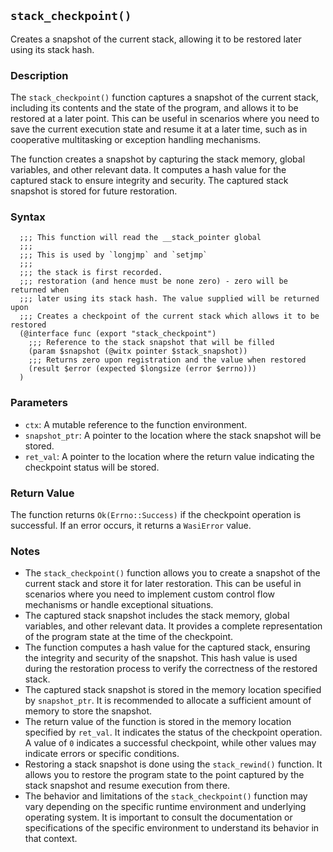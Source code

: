 ## `stack_checkpoint()`

Creates a snapshot of the current stack, allowing it to be restored later using its stack hash.

### Description

The `stack_checkpoint()` function captures a snapshot of the current stack, including its contents and the state of the program, and allows it to be restored at a later point. This can be useful in scenarios where you need to save the current execution state and resume it at a later time, such as in cooperative multitasking or exception handling mechanisms.

The function creates a snapshot by capturing the stack memory, global variables, and other relevant data. It computes a hash value for the captured stack to ensure integrity and security. The captured stack snapshot is stored for future restoration.

### Syntax

```ebnf
  ;;; This function will read the __stack_pointer global
  ;;;
  ;;; This is used by `longjmp` and `setjmp`
  ;;;
  ;;; the stack is first recorded.
  ;;; restoration (and hence must be none zero) - zero will be returned when
  ;;; later using its stack hash. The value supplied will be returned upon
  ;;; Creates a checkpoint of the current stack which allows it to be restored
  (@interface func (export "stack_checkpoint")
    ;;; Reference to the stack snapshot that will be filled
    (param $snapshot (@witx pointer $stack_snapshot))
    ;;; Returns zero upon registration and the value when restored
    (result $error (expected $longsize (error $errno)))
  )
```
### Parameters

- `ctx`: A mutable reference to the function environment.
- `snapshot_ptr`: A pointer to the location where the stack snapshot will be stored.
- `ret_val`: A pointer to the location where the return value indicating the checkpoint status will be stored.

### Return Value

The function returns `Ok(Errno::Success)` if the checkpoint operation is successful. If an error occurs, it returns a `WasiError` value.

### Notes

- The `stack_checkpoint()` function allows you to create a snapshot of the current stack and store it for later restoration. This can be useful in scenarios where you need to implement custom control flow mechanisms or handle exceptional situations.
- The captured stack snapshot includes the stack memory, global variables, and other relevant data. It provides a complete representation of the program state at the time of the checkpoint.
- The function computes a hash value for the captured stack, ensuring the integrity and security of the snapshot. This hash value is used during the restoration process to verify the correctness of the restored stack.
- The captured stack snapshot is stored in the memory location specified by `snapshot_ptr`. It is recommended to allocate a sufficient amount of memory to store the snapshot.
- The return value of the function is stored in the memory location specified by `ret_val`. It indicates the status of the checkpoint operation. A value of `0` indicates a successful checkpoint, while other values may indicate errors or specific conditions.
- Restoring a stack snapshot is done using the `stack_rewind()` function. It allows you to restore the program state to the point captured by the stack snapshot and resume execution from there.
- The behavior and limitations of the `stack_checkpoint()` function may vary depending on the specific runtime environment and underlying operating system. It is important to consult the documentation or specifications of the specific environment to understand its behavior in that context.
